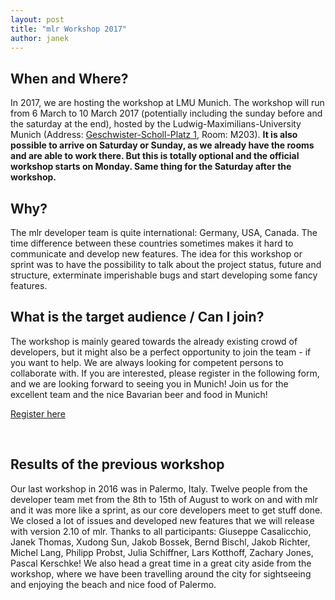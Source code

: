 ```yaml
---
layout: post
title: "mlr Workshop 2017"
author: janek
---
```


## When and Where?

In 2017, we are hosting the workshop at LMU Munich. The workshop will run from 6 March to 10 March 2017 (potentially including the sunday before and the saturday at the end), hosted by the Ludwig-Maximilians-University Munich (Address: [Geschwister-Scholl-Platz 1](https://goo.gl/maps/qZtJHsjQcMw), Room: M203).
**It is also possible to arrive on Saturday or Sunday, as we already have the rooms and are able to work there. But this is totally optional and the official workshop starts on Monday. Same thing for the Saturday after the workshop.**

<!--more-->

## Why? 

The mlr developer team is quite international: Germany, USA, Canada. The time difference between these countries sometimes makes it hard to communicate and develop new features. The idea for this workshop or sprint was to have the possibility to talk about the project status, future and structure, exterminate imperishable bugs and start developing some fancy features.

## What is the target audience / Can I join?

The workshop is mainly geared towards the already existing crowd of developers, but it might also be a perfect opportunity to join the team - if you want to help. We are always looking for competent persons to collaborate with. 
If you are interested, please register in the following form, and we are looking forward to seeing you in Munich! Join us for the excellent team and the nice Bavarian beer and food in Munich!


<a class="typeform-share button" href="https://janek4.typeform.com/to/zCUYc8" data-mode="1" target="_blank">Register here</a>
<script>(function(){var qs,js,q,s,d=document,gi=d.getElementById,ce=d.createElement,gt=d.getElementsByTagName,id='typef_orm',b='https://s3-eu-west-1.amazonaws.com/share.typeform.com/';if(!gi.call(d,id)){js=ce.call(d,'script');js.id=id;js.src=b+'share.js';q=gt.call(d,'script')[0];q.parentNode.insertBefore(js,q)}id=id+'_';if(!gi.call(d,id)){qs=ce.call(d,'link');qs.rel='stylesheet';qs.id=id;qs.href=b+'share-button.css';s=gt.call(d,'head')[0];s.appendChild(qs,s)}})()</script>

<br>


## Results of the previous workshop

Our last workshop in 2016 was in Palermo, Italy. Twelve people from the developer team met from the 8th to 15th of August to work on and with mlr and it was more like a sprint, as our core developers meet to get stuff done. We closed a lot of issues and developed new features that we will release with version 2.10 of mlr. 
Thanks to all participants: Giuseppe Casalicchio, Janek Thomas, Xudong Sun, Jakob Bossek, Bernd Bischl, Jakob Richter, Michel Lang, Philipp Probst, Julia Schiffner, Lars Kotthoff, Zachary Jones, Pascal Kerschke!
We also head a great time in a great city aside from the workshop, where we have been travelling around the city for sightseeing and enjoying the beach and nice food of Palermo.